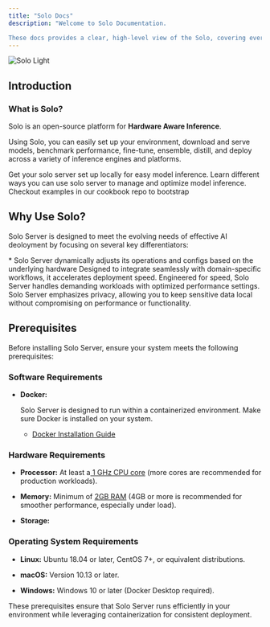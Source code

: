 ```yaml
---
title: "Solo Docs"
description: "Welcome to Solo Documentation. 

These docs provides a clear, high-level view of the Solo, covering everything from installation and command usage to advanced topics and contributions.  "
---
```


<div style={{ display: "flex", justifyContent: "center" }}>
  <img alt="Solo Light" title="Solo Logo" classname="block dark:hidden" src="/SOLO(2).jpg" />
</div>

## Introduction

### What is Solo?

Solo is an open-source platform for **Hardware Aware Inference**.&#x20;

Using Solo, you can easily set up your environment, download and serve models, benchmark performance, fine-tune, ensemble, distill, and deploy across a variety of inference engines and platforms.&#x20;

<CardGroup cols={1}>
  <Card title="Quickstart" icon="download" >
    Get your solo server set up locally for easy model inference.
  </Card>

  <Card title="Tutorials" icon="image" >
    Learn different ways you can use solo server to manage and optimize model inference.
  </Card>

  <Card title="Examples" icon="sparkles">
    Checkout examples in our cookbook repo to bootstrap&#x20;
  </Card>
</CardGroup>

## Why Use Solo?

Solo Server is designed to meet the evolving needs of effective AI deoloyment by focusing on several key differentiators:

<CardGroup cols={2}>
  <Card title="Hardware Aware" icon="screwdriver-wrench" >
    * Solo Server dynamically adjusts its operations and configs based on the underlying hardware
  </Card>

  <Card title="Domain Specific" icon="code">
    Designed to integrate seamlessly with domain-specific workflows, it accelerates deployment speed.
  </Card>

  <Card title="Performance Tuned" icon="bolt" >
    Engineered for speed, Solo Server handles demanding workloads with optimized performance settings.
  </Card>

  <Card title="Private and Pragmatic" icon="lock" >
    Solo Server emphasizes privacy, allowing you to keep sensitive data local without compromising on performance or functionality.
  </Card>
</CardGroup>

## Prerequisites

Before installing Solo Server, ensure your system meets the following prerequisites:

### Software Requirements

* **Docker:**




  Solo Server is designed to run within a containerized environment. Make sure Docker is installed on your system.

  * [Docker Installation Guide](https://www.docker.com/get-started/)

### Hardware Requirements

* **Processor:** At least a<u> 1 GHz CPU core</u> (more cores are recommended for production workloads).

* **Memory:** Minimum of <u>2GB RAM</u> (4GB or more is recommended for smoother performance, especially under load).

* **Storage:** 

### Operating System Requirements

* **Linux:** Ubuntu 18.04 or later, CentOS 7+, or equivalent distributions.

* **macOS:** Version 10.13 or later.

* **Windows:** Windows 10 or later (Docker Desktop required).

These prerequisites ensure that Solo Server runs efficiently in your environment while leveraging containerization for consistent deployment.
